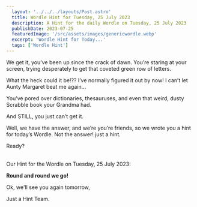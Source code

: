 ```yaml
---
  layout: '../../../layouts/Post.astro'
  title: Wordle Hint for Tuesday, 25 July 2023
  description: A Hint for the daily Wordle on Tuesday, 25 July 2023
  publishDate: 2023-07-25
  featuredImage: '/src/assets/images/genericwordle.webp'
  excerpt: 'Wordle Hint for Today...'
  tags: ['Wordle Hint']
---
```


  We get it, you’ve been up since the crack of dawn. You’re staring at your screen, trying desperately to get that coveted green row of letters. 

  What the heck could it be!??
  I’ve normally figured it out by now!
  I can’t let Aunty Margaret beat me again… 

  You’ve pored over dictionaries, thesauruses, and even that weird, dusty Scrabble book your Grandma had.

  And STILL, you just can’t get it. 

  Well, we have the answer, and we’re you’re friends, so we wrote you a hint for today’s Wordle.
  Not the answer! just a hint. 

  Ready?<br /><br />

  Our Hint for the Wordle on Tuesday, 25 July 2023:

  **Round and round we go!**

  Ok, we'll see you again tomorrow, 

  Just a Hint Team.
  